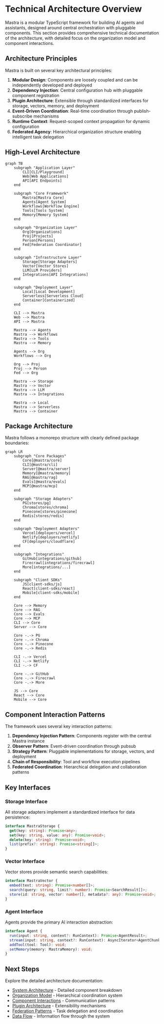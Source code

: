# Technical Architecture Overview

Mastra is a modular TypeScript framework for building AI agents and assistants, designed around central orchestration with pluggable components. This section provides comprehensive technical documentation of the architecture, with detailed focus on the organization model and component interactions.

## Architecture Principles

Mastra is built on several key architectural principles:

1. **Modular Design**: Components are loosely coupled and can be independently developed and deployed
2. **Dependency Injection**: Central configuration hub with pluggable component registration
3. **Plugin Architecture**: Extensible through standardized interfaces for storage, vectors, memory, and deployment
4. **Event-Driven Coordination**: Real-time coordination through publish-subscribe mechanisms
5. **Runtime Context**: Request-scoped context propagation for dynamic configuration
6. **Federated Agency**: Hierarchical organization structure enabling intelligent task delegation

## High-Level Architecture

```mermaid
graph TB
    subgraph "Application Layer"
        CLI[CLI/Playground]
        Web[Web Applications]
        API[API Endpoints]
    end
    
    subgraph "Core Framework"
        Mastra[Mastra Core]
        Agents[Agent System]
        Workflows[Workflow Engine]
        Tools[Tools System]
        Memory[Memory System]
    end
    
    subgraph "Organization Layer"
        Org[Organizations]
        Proj[Projects]
        Person[Persons]
        Fed[Federation Coordinator]
    end
    
    subgraph "Infrastructure Layer"
        Storage[Storage Adapters]
        Vector[Vector Stores]
        LLM[LLM Providers]
        Integrations[API Integrations]
    end
    
    subgraph "Deployment Layer"
        Local[Local Development]
        Serverless[Serverless Cloud]
        Container[Containerized]
    end
    
    CLI --> Mastra
    Web --> Mastra
    API --> Mastra
    
    Mastra --> Agents
    Mastra --> Workflows
    Mastra --> Tools
    Mastra --> Memory
    
    Agents --> Org
    Workflows --> Org
    
    Org --> Proj
    Proj --> Person
    Fed --> Org
    
    Mastra --> Storage
    Mastra --> Vector
    Mastra --> LLM
    Mastra --> Integrations
    
    Mastra --> Local
    Mastra --> Serverless
    Mastra --> Container
```

## Package Architecture

Mastra follows a monorepo structure with clearly defined package boundaries:

```mermaid
graph LR
    subgraph "Core Packages"
        Core[@mastra/core]
        CLI[@mastra/cli]
        Server[@mastra/server]
        Memory[@mastra/memory]
        RAG[@mastra/rag]
        Evals[@mastra/evals]
        MCP[@mastra/mcp]
    end
    
    subgraph "Storage Adapters"
        PG[stores/pg]
        Chroma[stores/chroma]
        Pinecone[stores/pinecone]
        Redis[stores/redis]
    end
    
    subgraph "Deployment Adapters"
        Vercel[deployers/vercel]
        Netlify[deployers/netlify]
        CF[deployers/cloudflare]
    end
    
    subgraph "Integrations"
        GitHub[integrations/github]
        Firecrawl[integrations/firecrawl]
        More[integrations/...]
    end
    
    subgraph "Client SDKs"
        JS[client-sdks/js]
        React[client-sdks/react]
        Mobile[client-sdks/mobile]
    end
    
    Core --> Memory
    Core --> RAG
    Core --> Evals
    Core --> MCP
    CLI --> Core
    Server --> Core
    
    Core -.-> PG
    Core -.-> Chroma
    Core -.-> Pinecone
    Core -.-> Redis
    
    CLI -.-> Vercel
    CLI -.-> Netlify
    CLI -.-> CF
    
    Core -.-> GitHub
    Core -.-> Firecrawl
    Core -.-> More
    
    JS --> Core
    React --> Core
    Mobile --> Core
```

## Component Interaction Patterns

The framework uses several key interaction patterns:

1. **Dependency Injection Pattern**: Components register with the central Mastra instance
2. **Observer Pattern**: Event-driven coordination through pubsub
3. **Strategy Pattern**: Pluggable implementations for storage, vectors, and deployment
4. **Chain of Responsibility**: Tool and workflow execution pipelines
5. **Federated Coordination**: Hierarchical delegation and collaboration patterns

## Key Interfaces

### Storage Interface
All storage adapters implement a standardized interface for data persistence:

```typescript
interface MastraStorage {
  get(key: string): Promise<any>;
  set(key: string, value: any): Promise<void>;
  delete(key: string): Promise<void>;
  list(prefix?: string): Promise<string[]>;
}
```

### Vector Interface
Vector stores provide semantic search capabilities:

```typescript
interface MastraVector {
  embed(text: string): Promise<number[]>;
  search(query: string, limit?: number): Promise<SearchResult[]>;
  store(id: string, vector: number[], metadata?: any): Promise<void>;
}
```

### Agent Interface
Agents provide the primary AI interaction abstraction:

```typescript
interface Agent {
  run(input: string, context?: RunContext): Promise<AgentResult>;
  stream(input: string, context?: RunContext): AsyncIterator<AgentChunk>;
  addTool(tool: Tool): void;
  setMemory(memory: MastraMemory): void;
}
```

## Next Steps

Explore the detailed architecture documentation:

- [System Architecture](./system-architecture) - Detailed component breakdown
- [Organization Model](./organization-model) - Hierarchical coordination system
- [Component Interactions](./component-interactions) - Communication patterns
- [Plugin Architecture](./plugin-architecture) - Extensibility mechanisms
- [Federation Patterns](./federation-patterns) - Task delegation and coordination
- [Data Flow](./data-flow) - Information flow through the system